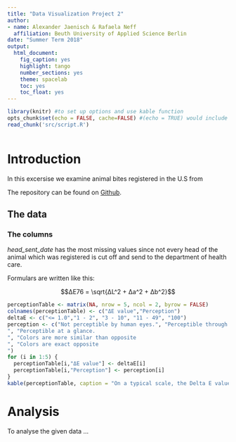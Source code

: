 ```yaml
---
title: "Data Visualization Project 2"
author: 
- name: Alexander Jaenisch & Rafaela Neff
  affiliation: Beuth University of Applied Science Berlin
date: "Summer Term 2018"
output: 
  html_document: 
    fig_caption: yes
    highlight: tango
    number_sections: yes
    theme: spacelab
    toc: yes
    toc_float: yes
---
```


```r
library(knitr) #to set up options and use kable function
opts_chunk$set(echo = FALSE, cache=FALSE) #(echo = TRUE) would include all code
read_chunk('src/script.R')
```

```r
```
# Introduction

In this excersise we examine animal bites registered in the U.S from

The repository can be found on [Github](https://github.com/amidisturbing/datavis2018).

## The data

### The columns

*head_sent_date* has the most missing values since not every head of the animal which was registered is cut off and send to the department of health care.

Formulars are written like this:

$$∆E76 = \sqrt{∆L^2 + ∆a^2 + ∆b^2}$$


```r
perceptionTable <- matrix(NA, nrow = 5, ncol = 2, byrow = FALSE)
colnames(perceptionTable) <- c("ΔE value","Perception")
deltaE <- c("<= 1.0","1 - 2", "3 - 10", "11 - 49", "100")
perception <- c("Not perceptible by human eyes.", "Perceptible through close observation.
", "Perceptible at a glance.
", "Colors are more similar than opposite
", "Colors are exact opposite
")
for (i in 1:5) {
  perceptionTable[i,"ΔE value"] <- deltaE[i]
  perceptionTable[i,"Perception"] <- perception[i]
}
kable(perceptionTable, caption = "On a typical scale, the Delta E value will range from 0 to 100.")
```


# Analysis

To analyse the given data ...

```r
```

```r
```

```r
```

```r
```

```r
```

```r
```

```r
```

```r
```

```r
```

```r
```

```r
```

```r
```

```r
```

```r
```

```r
```

```r
```

```r
```

```r
```

```r
```

```r
```

```r
```
